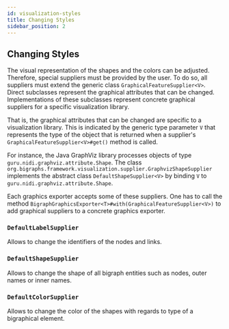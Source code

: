```yaml
---
id: visualization-styles
title: Changing Styles
sidebar_position: 2
---
```


## Changing Styles

The visual representation of the shapes and the colors can be adjusted.
Therefore, special suppliers must be provided by the user.
To do so, all suppliers must extend the generic class `GraphicalFeatureSupplier<V>`.
Direct subclasses represent the graphical attributes that can be changed.
Implementations of these subclasses represent concrete graphical suppliers for a specific visualization library.

That is, the graphical attributes that can be changed are specific to a visualization library.
This is indicated by the generic type parameter `V` that represents the type of the object that is returned when a supplier's
`GraphicalFeatureSupplier<V>#get()` method is called.

For instance, the Java GraphViz library processes objects of type `guru.nidi.graphviz.attribute.Shape`.
The class `org.bigraphs.framework.visualization.supplier.GraphvizShapeSupplier` implements the abstract class
`DefaultShapeSupplier<V>` by binding `V` to `guru.nidi.graphviz.attribute.Shape`.

Each graphics exporter accepts some of these suppliers.
One has to call the method `BigraphGraphicsExporter<T>#with(GraphicalFeatureSupplier<V>)` to add graphical suppliers
to a concrete graphics exporter.

### `DefaultLabelSupplier`

Allows to change the identifiers of the nodes and links.

### `DefaultShapeSupplier`

Allows to change the shape of all bigraph entities such as nodes, outer names or inner names.

### `DefaultColorSupplier`

Allows to change the color of the shapes with regards to type of a bigraphical element.
